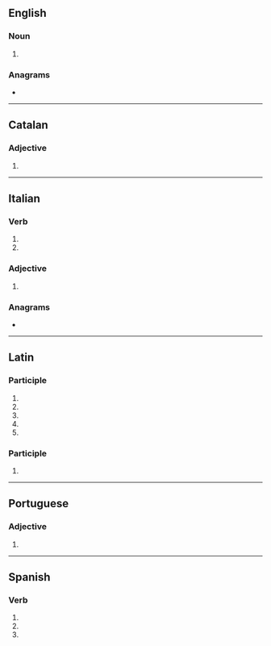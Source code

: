 {{also|concretá}}
==English==

===Noun===
{{head|en|noun form}}

# {{inflection of|en|concretum||p}}

===Anagrams===
* {{anagrams|en|a=accenort|accentor}}

----

==Catalan==

===Adjective===
{{head|ca|adjective form}}

# {{feminine singular of|ca|concret}}

----

==Italian==

===Verb===
{{head|it|verb form}}

# {{inflection of|it|concretare||3|s|pres|indc}}
# {{inflection of|it|concretare||2|s|impr}}

===Adjective===
{{head|it|adjective form|g=f-s}}

# {{inflection of|it|concreto||f|s}}

===Anagrams===
* {{anagrams|it|a=accenort|accentro|accentrò|concerta|corcante|toccarne|treccano}}

----

==Latin==

===Participle===
{{la-part-form|concrēta}}

# {{inflection of|la|concrētus||nom|f|s}}
# {{inflection of|la|concrētus||nom|n|p}}
# {{inflection of|la|concrētus||acc|n|p}}
# {{inflection of|la|concrētus||voc|f|s}}
# {{inflection of|la|concrētus||voc|n|p}}

===Participle===
{{la-part-form|concrētā}}

# {{inflection of|la|concrētus||abl|f|s}}

----

==Portuguese==

===Adjective===
{{head|pt|adjective form}}

# {{adj form of|pt|concreto||f|s}}

----

==Spanish==

===Verb===
{{head|es|verb form}}

# {{es-verb form of|ending=ar|mood=imperative|sense=affirmative|pers=2|formal=no|number=singular|concretar}}
# {{es-verb form of|ending=ar|mood=indicative|tense=present|pers=2|formal=yes|number=singular|concretar}}
# {{es-verb form of|ending=ar|mood=indicative|tense=present|pers=3|number=singular|concretar}}